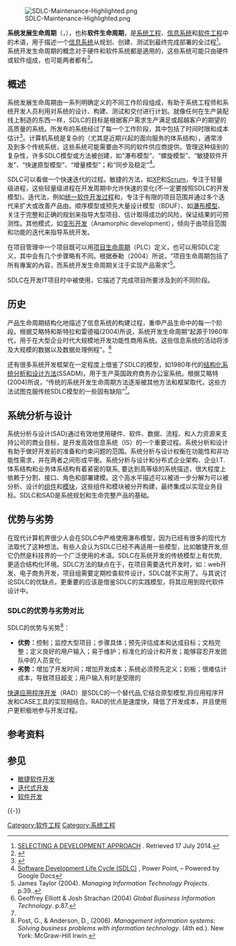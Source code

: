 {{NoteTA|G1=IT}}

[[File:SDLC-Maintenance-Highlighted.png|thumb]]

'''系统发展生命周期'''（{{lang-en|System Development Life Cycle}}，{{lang|en|SDLC}}），也称'''软件生命周期'''，是[[系统工程|系统工程]]、[[信息系统|信息系统]]和[[软件工程|软件工程]]中的术语，用于描述一个[[信息系统|信息系统]]从规划、创建、测试到最终完成部署的全过程<ref>[https://www.cms.gov/Research-Statistics-Data-and-Systems/CMS-Information-Technology/XLC/Downloads/SelectingDevelopmentApproach.pdf SELECTING A DEVELOPMENT APPROACH] {{Wayback|url=https://www.cms.gov/Research-Statistics-Data-and-Systems/CMS-Information-Technology/XLC/Downloads/SelectingDevelopmentApproach.pdf |date=20190102182947 }}. Retrieved 17 July 2014.</ref>。系统开发生命周期的概念对于硬件和软件系统都是適用的，这些系统可能只由硬件或软件组成，也可能两者都有<ref>{{cite journal |title = Information and Software Technology |author = Parag C. Pendharkara |others = Corresponding author contact information, E-mail the corresponding author, James A. Rodgerb, Girish H. Subramanian |date = November 2008 |publisher = Science Direct |journal =  |volume = 50 |issue = 12 |pages = 1181–1188 |url = http://www.sciencedirect.com/science/article/pii/S0950584907001279 |doi = 10.1016/j.infsof.2007.10.019 |access-date = 2015-05-29 |archive-date = 2015-09-24 |archive-url = https://web.archive.org/web/20150924181958/http://www.sciencedirect.com/science/article/pii/S0950584907001279 |dead-url = no }}</ref>。

== 概述 ==
系统发展生命周期由一系列明确定义的不同工作阶段组成，有助于系统工程师和系统开发人员利用对系统的设计、构建、测试和交付进行计划。就像任何在生产装配线上制造的东西一样，SDLC的目标是根据客户需求生产满足或超越客户的期望的高质量的系统。所发布的系统经过了每一个工作阶段，其中包括了时间时限和成本估计<ref>{{cite web |url = ttp://foldoc.org/Systems+Development+Life+Cycle |title = Systems Development Life Cycle from |publisher = FOLDOC |date =  |accessdate = 2013-06-14 |archive-date = 2021-05-12 |archive-url = https://web.archive.org/web/20210512163007/https://foldoc.org/Systems+Development+Life+Cycle |dead-url = no }}</ref>。计算机系统是复杂的（尤其是近期兴起的面向服务的体系结构），通常涉及到多个传统系统，这些系统可能需要由不同的软件供应商提供。管理这种级别的复杂性，许多SDLC模型或方法被创建，如“瀑布模型”、“螺旋模型”、“敏捷软件开发”、“快速原型模型”、“增量模型”；和“同步及稳定”<ref>[http://docs.google.com/viewer?a=v&q=cache:bfhOl8jp1S8J:condor.depaul.edu/~jpetlick/extra/394/Session2.ppt+&hl=en&pid=bl&srcid=ADGEEShCfW0_MLC4wRbczfUxrndHTkbwguF9fZuaUCe0RDyOCWyO2PTmaPhHnZ4jRhZZ75maVO_7gVAD2ex5-QIhrj1683hMefBNkak7FkQJCAwd-i0-_aQfEVEEKP177h4mmkvMMWJ7&sig=AHIEtbRhMlZ-TUyioKEhLQQxXk1WoSJXWA Software Development Life Cycle (SDLC)] {{Wayback|url=http://docs.google.com/viewer?a=v&q=cache%3AbfhOl8jp1S8J%3Acondor.depaul.edu%2F~jpetlick%2Fextra%2F394%2FSession2.ppt+&hl=en&pid=bl&srcid=ADGEEShCfW0_MLC4wRbczfUxrndHTkbwguF9fZuaUCe0RDyOCWyO2PTmaPhHnZ4jRhZZ75maVO_7gVAD2ex5-QIhrj1683hMefBNkak7FkQJCAwd-i0-_aQfEVEEKP177h4mmkvMMWJ7&sig=AHIEtbRhMlZ-TUyioKEhLQQxXk1WoSJXWA |date=20190610134007 }}, Power Point, – Powered by Google Docs</ref>。

SDLC可以看做一个快速迭代的过程。敏捷的方法，如[[极限编程|XP]]和[[Scrum|Scrum]]，专注于轻量级进程，这些轻量级进程在开发周期中允许快速的变化(不一定要按照SDLC的开发模型)。迭代法，例如[[统一软件开发过程|统一软件开发过程]]和{{le|动态系统开发方法|Dynamic systems development method}}，专注于有限的项目范围并通过多个迭代来扩大或改善产品由。顺序模型或预先大量设计模型（BDUF）、如[[瀑布模型|瀑布模型]]、关注于完整和正确的规划来指导大型项目、估计取得成功的风险，保证结果的可预测性。其他模式，如[[变形开发|变形开发]]（Anamorphic development），倾向于由项目范围和功能的迭代来指导系统开发。

在项目管理中一个项目既可以用[[项目生命周期|项目生命周期]]（PLC）定义，也可以用SDLC定义，其中会有几个步骤略有不同。根据泰勒（2004）所说，“项目生命周期包括了所有專案的內容，而系统开发生命周期关注于实现产品需求”<ref>James Taylor (2004). ''Managing Information Technology Projects''. p.39..</ref>。

SDLC在开发IT项目时中被使用，它描述了完成项目所要涉及到的不同阶段。

==历史==
产品生命周期结构化地描述了信息系统的构建过程，重申产品生命中的每一个阶段。根据艾略特和斯特拉和雷德福(2004)所说，系统开发生命周期“起源于1960年代，用于在大型企业时代大规模地开发功能性商用系统。这些信息系统的活动将涉及大规模的数据以及数据处理例程”。<ref name="Ell04">Geoffrey Elliott & Josh Strachan (2004) ''Global Business Information Technology''. p.87.</ref>

还有很多系统开发框架在一定程度上借鉴了SDLC的模型，如1980年代的[[结构化系统分析和设计方法|结构化系统分析和设计方法]](SSADM)，用于生产英国政府商务办公室系统。根据艾略特(2004)所说，“传统的系统开发生命周期方法逐渐被其他方法和框架取代，这些方法试图克服传统SDLC模型的一些固有缺陷”<ref name="Ell04" />。

==系统分析与设计==
系统分析与设计(SAD)通过有效地使用硬件、软件、数据、流程、和人力资源来支持公司的商业目标，是开发高效信息系统（IS）的一个重要过程。系统分析和设计有助于做好开发前的准备和约束问题的范围。系统分析与设计权衡在功能性和非功能性需求，并在两者之间形成平衡。系统分析与设计和分布式企业架构、企业I.T.体系结构和业务体系结构有着紧密的联系, 要达到高等级的系统描述，很大程度上依赖于分割、接口、角色和部署建模。这个高水平描述可以被进一步分解为可以被分析、设计的[[组件|组件]]和[[軟體模組|模块]]，这些组件和模块被分开构建，最终集成以实现业务目标。SDLC和SAD是系统规划和生命完整产品的基础。

== 优势与劣势 ==
在现代计算机界很少人会在SDLC中严格使用瀑布模型，因为已经有很多的现代方法取代了这种想法。有些人会认为SDLC已经不再适用一些模型，比如敏捷开发,但它仍然是科技界的一个广泛使用的术语。SDLC在系统开发的传统模型上有优势, 更适合结构化环境。SDLC方法的缺点在于，在项目需要迭代开发时，如：web开发、电子商务开发，项目组需要定期检查软件设计，SDLC就不实用了。与其说讨论SDLC的优缺点，更重要的应该是借鉴SDLC的实践模型，将其应用到现代软件设计中。

=== SDLC的优势与劣势对比 ===
SDLC的优势与劣势<ref name="Post, G. 2006">Post, G., & Anderson, D., (2006). ''Management information systems: Solving business problems with information technology''. (4th ed.).  New York:  McGraw-Hill Irwin.</ref>：
* '''优势：'''控制；监控大型项目；步骤具体；预先评估成本和达成目标；文档完整；定义良好的用户输入；易于维护；标准化的设计和开发；能够容忍开发团队中的人员变化
* '''劣势：'''增加了开发时间；增加开发成本；系统必须预先定义；刻板；很难估计成本，导致项目超支；用户输入有时是受限的

[[快速应用程序开发|快速应用程序开发]]（RAD）是SDLC的一个替代品,它结合原型模型,将应用程序开发和CASE工具的实现相结合。RAD的优点是速度快，降低了开发成本，并且使用户更积极地参与开发过程。

== 参考资料 ==
{{Reflist|30em}}

== 参见 ==
{{Portal box|工程|信息技术}}
* [[敏捷软件开发|敏捷软件开发]]
* [[迭代式开发|迭代式开发]]
* [[软件开发|软件开发]]

{{-}}
{{系统工程|state=collapsed}}
{{軟體工程}}

[[Category:软件工程|Category:软件工程]]
[[Category:系统工程|Category:系统工程]]